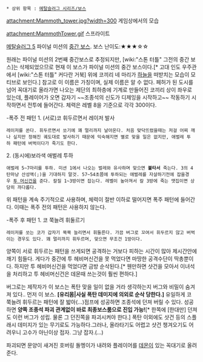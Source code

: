  * 상위 항목 : [[메탈슬러그 시리즈/보스]]

attachment:Mammoth_tower.jpg?width=300
게임상에서의 모습

attachment:MammothTower.gif
스프라이트

[[메탈슬러그 5]] 파이널 미션의 [[중간 보스]].
보스 난이도:★★★☆☆

원래는 파이널 미션의 2번째 중간보스로 추정되지만, [wiki:"스톤 터틀" 그전의 중간 보스]는 삭제되었으므로 현재 이 보스가 파이널 미션의 중간 보스이다.[* 고대 인도 우주관에서 [wiki:"스톤 터틀" 커다란 거북] 위에 코끼리 네 마리가 [[천동탑|하늘]]을 떠받치는 모습이 모티브로 보인다.] 참고로 이 이름은 가칭이며, 실제 이름은 알 수 없다. 페허가 된 도시를 넘어 꼭대기로 올라가면 나오는 제단의 최하층에 기계로 만들어진 코끼리 상이 좌우로 있는데, 플레이어가 오면 갑자기 ~~조종석의 신도가 디제잉을 시작하고~~ 작동하기 시작하면서 전투에 들어간다. 체력은 레벨 8을 기준으로 각각 300이다.

-폭주 전 패턴
1. (서로)코 휘두르면서 레이저 발사
 레이저를 쏜다. 휘두르면서 쏘기에 꽤 멀리까지 날아온다. 처음 맞닥뜨렸을때는 저걸 어찌 깨나 싶지만 정해진 궤도대로 발사하기 때문에 익숙해지면 별로 맞을 일은 없지만, 애벌레 투하 패턴에 버벅이다가 죽기도 한다. 
2. (동시에)보라색 애벌레 투하
 애벌레 5~7마리를 투하. 미션 1에서 나오는 벌레와 유사하며 맞으면 '''불타서''' 죽는다. 3의 4탄마냥 산성액(;)을 기대하지 말것. 57~54초쯤에 투하되는 애벌레를 자살하기전에 잡을경우 [[투 머신건]]을 준다. 칼질 1~3방이면 잡는다. 레벨이 높아져서 칼 3방에 죽는 맷집이면 상당히 까다롭다.

위 패턴을 계속 주기적으로 사용하며, 체력이 절반 이하로 떨어지면 폭주 패턴에 들어간다. 이때는 폭주 전의 패턴은 사용하지 않는다.

-폭주 후 패턴
1. 코 쭉늘려 휘둘르기
 레이저를 쏘는 코가 갑자기 쭉쭉 늘리면서 휘둘른다. 가끔 버그로 꼬여서 휘두르지 않고 버벅이는 경우도 있다. 꽤 멀리까지 휘두르며, 맞으면 무조건 1방이다.

양쪽이 서로 휘두르는 패턴을 쓰게되면 공격하는 거보다 피하는 시간이 많아 제시간안에 깨기 힘들다. 게다가 중간에 투 헤비머신건을 못 먹었다면 마땅한 공격수단이 딱총뿐이다. 하지만 투 헤비머신건을 먹었다면 금방 순삭된다.[* 웬만하면 샷건을 모아서 이녀석을 처리하고 투 헤비머신건은 데몬때 쓰는것이 훨씬 편하다.]

버그로는 제작자가 이 보스는 폭탄 맞을 일이 없을 거라 생각하는지 버그와 비밀이 숨겨져 있다.. 먼저 이 보스. '''[유리몸|사실 폭탄 데미지에 의외로 순삭 당한다.]''' 유일하게 코 쭉늘려 휘두르는 패턴에 잘 밟아(...)점프에 성공하면 조종석에 던져 버릴 수 있다. 성공하면 '''양쪽 조종석 파괴 관계없이 바로 최종보스룸으로 진입 가능!'''[* 한쪽에 [한대만] 던져도 이런 버그가 성립. 물론 그 던진쪽을 파괴시켜야 한다.] 폭탄 이외에도 샷건 등의 스플래시 데미지가 있는 무기로도 가능하다.그러나, 올라타기도 어렵고 샷건 챙겨오기도 어려우니 고수가 아닌이상 접자. 그냥 잡자.(...)

파괴되면 문양이 새겨진 호버링 돌멩이가 내려와 플레이어를 [[데몬]]이 있는 꼭대기로 올려준다.

